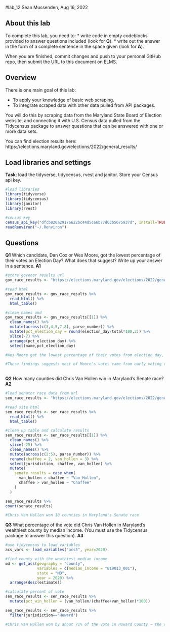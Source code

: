 #lab_12
Sean Mussenden, Aug 16, 2022

## About this lab

To complete this lab, you need to:
* write code in empty codeblocks provided to answer questions included (look for **Q**).
* write out the answer in the form of a complete sentence in the space given (look for **A**).

When you are finished, commit changes and push to your personal GitHub repo, then submit the URL to this document on ELMS.

## Overview

There is one main goal of this lab:

* To apply your knowledge of basic web scraping.
* To integrate scraped data with other data pulled from API packages.

You will do this by scraping data from the Maryland State Board of Election website, and connecting it with U.S. Census data pulled from the Tidycensus package to answer questions that can be answered with one or more data sets. 

You can find election results here: https://elections.maryland.gov/elections/2022/general_results/

## Load libraries and settings

**Task**: load the tidyverse, tidycensus, rvest and janitor.  Store your Census api key.

```r
#load libraries
library(tidyverse)
library(tidycensus)
library(janitor)
library(rvest)
```

```r
#census key
census_api_key("dfcb820a29176622bc44d5c66b77d03b5675937d", install=TRUE, overwrite = TRUE)
readRenviron("~/.Renviron")
```

## Questions

**Q1** Which candidate, Dan Cox or Wes Moore, got the lowest percentage of their votes on Election Day?
What does that suggest?
Write up your answer in a sentence.
**A1**

```r
#store govenor results url
gov_race_results <- "https://elections.maryland.gov/elections/2022/general_results/gen_results_2022_1.html"

#read html
gov_race_results <- gov_race_results %>% 
  read_html() %>% 
  html_table()

#clean names and 
gov_race_results <- gov_race_results[[1]] %>% 
  clean_names() %>% 
  mutate(across(c(3,4,5,7,8), parse_number)) %>% 
  mutate(pct_election_day = round(election_day/total*100,2)) %>% 
  slice(-7) %>% 
  arrange(pct_election_day) %>% 
  select(name,pct_election_day)

#Wes Moore got the lowest percentage of their votes from election day, with about 44.3% of his votes coming from election day compared to Dan Cox, who got about 66.3% of his votes from election day. 

#These findings suggests most of Moore's votes came from early voting or mail-in ballots, which aligns with data from other 2022 elections, including the presidental election, that also saw democratic candidates get most of their votes from early or mail-in voting rather than in person on election day. (https://www.pewresearch.org/politics/2023/07/12/voter-turnout-2018-2022/)
  
```

**Q2** How many counties did Chris Van Hollen win in Maryland's Senate race?
**A2**

```r
#load senator race data from url
sen_race_results <- "https://elections.maryland.gov/elections/2022/general_results/gen_detail_results_2022_4_1.html"

#read site html
sen_race_results <- sen_race_results %>%
  read_html() %>%
  html_table()

#clean up table and calculate results
sen_race_results <- sen_race_results[[1]] %>%
  clean_names() %>%
  slice(-25) %>%
  clean_names() %>%
  mutate(across(c(2:5), parse_number)) %>%
  rename(chaffee = 2, van_hollen = 3) %>%
  select(jurisdiction, chaffee, van_hollen) %>%
  mutate(
    senate_results = case_when(
      van_hollen > chaffee ~ "Van Hollen",
      chaffee > van_hollen ~ "Chaffee"
    )
  )

sen_race_results %>% 
count(senate_results)

#Chris Van Hollen won 10 counties in Maryland's Senate race
```

**Q3** What percentage of the vote did Chris Van Hollen in Maryland's wealthiest county by median income.
(You must use the Tidycensus package to answer this question).
**A3**

```r
#use tidycensus to load variables 
acs_vars <- load_variables("acs5", year=2020)

#find county with the weathiest median income
md <- get_acs(geography = "county",
              variables = c(median_income = "B19013_001"),
              state = "MD",
              year = 2020) %>% 
  arrange(desc(estimate))

#calculate percent of vote
sen_race_results <- sen_race_results %>% 
  mutate(pct_win_hollen = (van_hollen/(chaffee+van_hollen)*100))

sen_race_results <- sen_race_results %>% 
  filter(jurisdiction=="Howard")

#Chris Van Hollen won by about 71% of the vote in Howard County — the wealthiest county by median income in Maryland
```